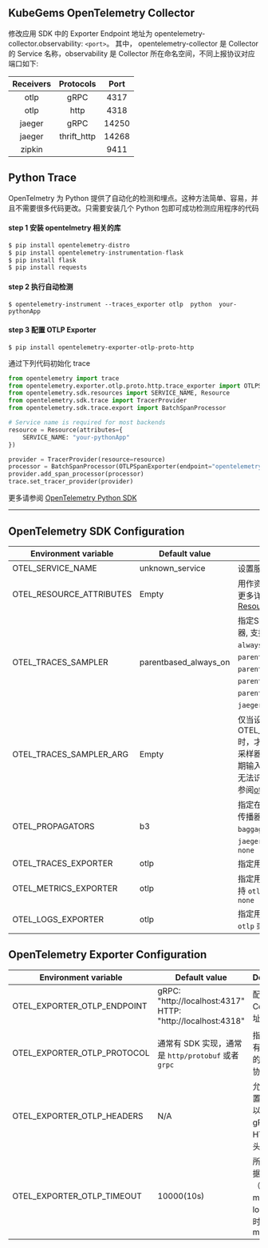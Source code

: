 
<Alert message="在使用前请联系集群管理员开启 KubeGems Observability 相关的组件。" />

## KubeGems OpenTelemetry Collector

修改应用 SDK 中的 Exporter Endpoint 地址为 opentelemetry-collector.observability: `<port>`。 其中， opentelemetry-collector 是 Collector 的 Service 名称，observability 是 Collector 所在命名空间，不同上报协议对应端口如下:

| Receivers |  Protocols  | Port  |
| :-------: | :---------: | :---: |
|   otlp    |    gRPC     | 4317  |
|   otlp    |    http     | 4318  |
|  jaeger   |    gRPC     | 14250 |
|  jaeger   | thrift_http | 14268 |
|  zipkin   |             | 9411  |

## Python Trace

OpenTelmetry 为 Python 提供了自动化的检测和埋点。这种方法简单、容易，并且不需要很多代码更改。只需要安装几个 Python 包即可成功检测应用程序的代码

#### step 1 安装 opentelmetry 相关的库

```python
$ pip install opentelemetry-distro
$ pip install opentelemetry-instrumentation-flask
$ pip install flask
$ pip install requests
```

#### step 2 执行自动检测

```
$ opentelemetry-instrument --traces_exporter otlp  python  your-pythonApp
```

#### step 3 配置 OTLP Exporter

```
$ pip install opentelemetry-exporter-otlp-proto-http
```

通过下列代码初始化 trace

```python
from opentelemetry import trace
from opentelemetry.exporter.otlp.proto.http.trace_exporter import OTLPSpanExporter
from opentelemetry.sdk.resources import SERVICE_NAME, Resource
from opentelemetry.sdk.trace import TracerProvider
from opentelemetry.sdk.trace.export import BatchSpanProcessor

# Service name is required for most backends
resource = Resource(attributes={
    SERVICE_NAME: "your-pythonApp"
})

provider = TracerProvider(resource=resource)
processor = BatchSpanProcessor(OTLPSpanExporter(endpoint="opentelemetry-collector.observability:4318"))
provider.add_span_processor(processor)
trace.set_tracer_provider(provider)
```

更多请参阅 [OpenTelemetry Python SDK](https://opentelemetry.io/docs/instrumentation/python/getting-started/)

---
## OpenTelemetry SDK Configuration

| Environment variable | Default value  | Description |
| --- | --- | --- |
| OTEL_SERVICE_NAME | unknown_service |  设置服务名 `service.name` |
| OTEL_RESOURCE_ATTRIBUTES | Empty | 用作资源属性的键值对。有关更多详细信息，请参阅 [Resource SDK](https://opentelemetry.io/docs/reference/specification/resource/sdk/#specifying-resource-information-via-an-environment-variable) |
| OTEL_TRACES_SAMPLER | parentbased_always_on | 指定SDK用于采样跟踪的采样器, 支持 `always_on`、`always_off`、`traceidratio`、`parentbased_always_on`、`parentbased_always_off`、`parentbased_traceidratio`、`parentbased_jaeger_remote`、`jaeger_remote` 或者 `xray` |
| OTEL_TRACES_SAMPLER_ARG | Empty | 仅当设置OTEL_TRACES_SAMPLER时，才会使用指定的值。每个采样器类型都定义了自己的预期输入（如果有的话）。无效或无法识别的输入记录为错误, 请参阅[otel_traces_sampler_arg](https://opentelemetry.io/docs/concepts/sdk-configuration/general-sdk-configuration/#otel_traces_sampler_arg)|
| OTEL_PROPAGATORS | b3 | 指定在逗号分隔列表中使用的传播器, 支持 `tracecontext`、`baggage`、`b3`、`b3multi`、`jaeger`、`xray`、`ottrace` 或者 `none` |
| OTEL_TRACES_EXPORTER | otlp | 指定用于trace的exporter |
| OTEL_METRICS_EXPORTER | otlp | 指定用于metrics的exporter,支持 `otlp`、`prometheus` 或者 `none` |
| OTEL_LOGS_EXPORTER | otlp | 指定用于log的exporter,支持 `otlp` 或者 `none` |

## OpenTelemetry Exporter Configuration

| Environment variable | Default value  | Description | 
| --- | --- | --- | 
| OTEL_EXPORTER_OTLP_ENDPOINT | gRPC: "http://localhost:4317" </br> HTTP: "http://localhost:4318"| 配置 OTEL Collector 地址 |
| OTEL_EXPORTER_OTLP_PROTOCOL | 通常有 SDK 实现，通常是 `http/protobuf` 或者 `grpc`| 指定用于所有遥测数据的OTLP传输协议 |
| OTEL_EXPORTER_OTLP_HEADERS | N/A | 允许您将配置为键值对以添加到的gRPC或HTTP请求头中 |
| OTEL_EXPORTER_OTLP_TIMEOUT | 10000(10s) | 所有上报数据（traces、metrics、logs）的超时值，单位ms |
